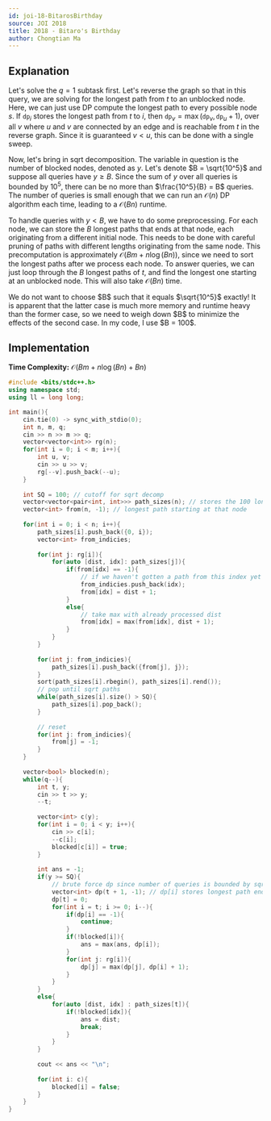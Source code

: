 ```yaml
---
id: joi-18-BitarosBirthday
source: JOI 2018
title: 2018 - Bitaro's Birthday
author: Chongtian Ma
---
```


## Explanation

Let's solve the $q = 1$ subtask first. Let's reverse the graph so that in this query, we are solving for the longest path from $t$ to an unblocked node. Here, we can just use DP compute the longest path to every possible node $s$. If $\texttt{dp}_i$ stores the longest path from $t$ to $i$, then $\texttt{dp}_v = \max(\texttt{dp}_v, \texttt{dp}_u + 1)$, over all $v$ where $u$ and $v$ are connected by an edge and is reachable from $t$ in the reverse graph. Since it is guaranteed $v < u$, this can be done with a single sweep. 

Now, let's bring in sqrt decomposition. The variable in question is the number of blocked nodes, denoted as $y$. Let's denote $B = \sqrt{10^5}$ and suppose all queries have $y \geq B$. Since the sum of $y$ over all queries is bounded by $10^5$, there can be no more than $\frac{10^5}{B} = B$ queries. The number of queries is small enough that  we can run an $\mathcal{O}(n)$ DP algorithm each time, leading to a $\mathcal{O}({Bn})$ runtime.

To handle queries with $y < B$, we have to do some preprocessing. For each node, we can store the $B$ longest paths that ends at that node, each originating from a different initial node. This needs to be done with careful pruning of paths with different lengths originating from the same node. This precomputation is approximately $\mathcal{O}(Bm + n \log(Bn))$, since we need to sort the longest paths after we process each node. To answer queries, we can just loop through the $B$ longest paths of $t$, and find the longest one  starting at an unblocked node. This will also take $\mathcal{O}({Bn})$ time.

<Warning title="Choosing B">
We do not want to choose $B$ such that it equals $\sqrt{10^5}$ exactly! It is apparent that the latter case is much more memory and runtime heavy than the former case, so we need to weigh down $B$ to minimize the effects of the second case. In my code, I use $B = 100$.
</Warning>


## Implementation

**Time Complexity:** $\mathcal{O}(Bm + n \log(Bn) + Bn)$

<LanguageSection>

<CPPSection>

```cpp
#include <bits/stdc++.h>
using namespace std;
using ll = long long;

int main(){
	cin.tie(0) -> sync_with_stdio(0);
	int n, m, q;
	cin >> n >> m >> q;
	vector<vector<int>> rg(n);
	for(int i = 0; i < m; i++){
		int u, v; 
		cin >> u >> v;
		rg[--v].push_back(--u);
	}
	
	int SQ = 100; // cutoff for sqrt decomp
	vector<vector<pair<int, int>>> path_sizes(n); // stores the 100 longest paths ending at i
	vector<int> from(n, -1); // longest path starting at that node
	
	for(int i = 0; i < n; i++){
		path_sizes[i].push_back({0, i});
		vector<int> from_indicies;
		
		for(int j: rg[i]){
			for(auto [dist, idx]: path_sizes[j]){
				if(from[idx] == -1){
					// if we haven't gotten a path from this index yet
					from_indicies.push_back(idx);
					from[idx] = dist + 1;
				}
				else{
					// take max with already processed dist
					from[idx] = max(from[idx], dist + 1);
				}
			}
		}
		
		for(int j: from_indicies){
			path_sizes[i].push_back({from[j], j});
		}
		sort(path_sizes[i].rbegin(), path_sizes[i].rend());
		// pop until sqrt paths
		while(path_sizes[i].size() > SQ){
			path_sizes[i].pop_back();
		}
		
		// reset 
		for(int j: from_indicies){
			from[j] = -1;
		}
	}
	
	vector<bool> blocked(n);
	while(q--){
		int t, y;
		cin >> t >> y;
		--t;
		
		vector<int> c(y);
		for(int i = 0; i < y; i++){
			cin >> c[i];
			--c[i];
			blocked[c[i]] = true;
		}
		
		int ans = -1;
		if(y >= SQ){
			// brute force dp since number of queries is bounded by sqrt
			vector<int> dp(t + 1, -1); // dp[i] stores longest path ending at i
			dp[t] = 0;
			for(int i = t; i >= 0; i--){
				if(dp[i] == -1){
					continue;
				}
				if(!blocked[i]){
					ans = max(ans, dp[i]);
				}
				for(int j: rg[i]){
					dp[j] = max(dp[j], dp[i] + 1);
				}
			}
		}
		else{
			for(auto [dist, idx] : path_sizes[t]){
				if(!blocked[idx]){
					ans = dist;
					break;
				}
			}
		}
		
		cout << ans << "\n";
		
		for(int i: c){
			blocked[i] = false;
		}
	}
}
```

</CPPSection>

</LanguageSection>